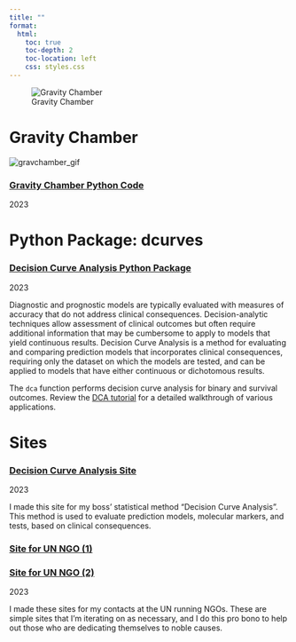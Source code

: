```yaml
---
title: ""
format:
  html:
    toc: true
    toc-depth: 2
    toc-location: left
    css: styles.css
---
```


![Gravity Chamber](media/gravitychamber.gif){fig-align="left"}

# **Gravity Chamber**

::::: {.contact-wrapper .contact-box}
::: left
<img src="media/gravitychamber.gif" alt="gravchamber_gif"/>
:::

::: contact-text
### [Gravity Chamber Python Code](https://github.com/shaunporwal/gravitychamber){.link}

[2023]{.date}
:::
:::::

# **Python Package: dcurves**

:::: {.contact-wrapper .contact-box}
::: contact-text
### [Decision Curve Analysis Python Package](https://github.com/MSKCC-Epi-Bio/dcurves){.link}

[2023]{.date}

Diagnostic and prognostic models are typically evaluated with measures of accuracy that do not address clinical consequences. Decision-analytic techniques allow assessment of clinical outcomes but often require additional information that may be cumbersome to apply to models that yield continuous results. Decision Curve Analysis is a method for evaluating and comparing prediction models that incorporates clinical consequences, requiring only the dataset on which the models are tested, and can be applied to models that have either continuous or dichotomous results.

The `dca` function performs decision curve analysis for binary and survival outcomes. Review the [DCA tutorial](http://decisioncurveanalysis.org) for a detailed walkthrough of various applications.
:::
::::

# **Sites**

:::: {.contact-wrapper .contact-box}
::: contact-text
### [Decision Curve Analysis Site](https://mskcc-epi-bio.github.io/decisioncurveanalysis/){.link}

[2023]{.date}

I made this site for my boss' statistical method "Decision Curve Analysis". This method is used to evaluate prediction models, molecular markers, and tests, based on clinical consequences.
:::
::::

:::: {.contact-wrapper .contact-box}
::: contact-text
### [Site for UN NGO (1)](https://mishkanholdingsllc.org){.link}

### [Site for UN NGO (2)](https://politicalaesthetics.github.io){.link}

[2023]{.date}

I made these sites for my contacts at the UN running NGOs. These are simple sites that I'm iterating on as necessary, and I do this pro bono to help out those who are dedicating themselves to noble causes.
:::
::::